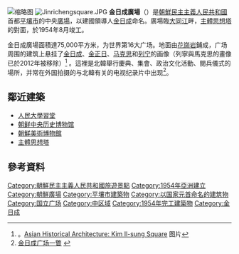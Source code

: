 {{noteTA
|1=zh-hans:朝鲜; zh-hant:北韓;
|2=zh-hans:韩国; zh-hant:南韓;
|3=zh:南北朝鲜; zh-hans:朝韩; zh-hant:南北韓;
|4=zh-hans:朝鲜劳动党;zh-hant:朝鮮勞動黨
|5=zh-hans:朝鲜民主主义人民共和国;zh-hant:朝鮮民主主義人民共和國
|6=zh-hans:朝鲜共产党;zh-hant:朝鮮共產黨
|6=zh-hans:朝鲜人民军;zh-hant:朝鮮人民軍
}}
{{coord|39.01953|125.75247|type:landmark|display=title}}

{{cooricon|39|1|10.31|N|125|45|8.89|E|5000}}
{{noteTA|G1=unit}}
[[File:Laika_ac_Kim_Il_Sung_Square_(6894948819).jpg|缩略图]]
[[File:Jinrichengsquare.JPG|thumb]]
'''金日成廣場'''（{{kor|k= 김일성광장|hj=金日成廣場}}）是[[朝鮮民主主義人民共和國|朝鮮民主主義人民共和國]]首都[[平壤市|平壤市]]的中央[[廣場|廣場]]，以建國領導人[[金日成|金日成]]命名。廣場臨[[大同江|大同江]]畔，[[主體思想塔|主體思想塔]]的對面，於1954年8月竣工。

金日成廣場面積達75,000平方米，为世界第16大广场。{{Citation needed}}地面由[[花崗岩|花崗岩]]鋪成，广场周围的建筑上悬挂了[[金日成|金日成]]、[[金正日|金正日]]、[[马克思|马克思]]和[[列宁|列宁]]的画像（列寧與馬克思的畫像已於2012年被移除）<ref>。[http://www.orientalarchitecture.com/koreanorth/pyongyang/kimilsungsquare.php Asian Historical Architecture: Kim Il-sung Square] {{Wayback|url=http://www.orientalarchitecture.com/koreanorth/pyongyang/kimilsungsquare.php |date=20090324003013 }} 图片</ref> 。這裡是北韓舉行慶典、集會、政治文化活動、閱兵儀式的場所，并常在外国拍摄的与北韓有关的电视纪录片中出现<ref>[http://kp.china-embassy.org/chn/zt/ljjsgkw/dzp/pryx2/t289435.htm 金日成广场一瞥] {{Wayback|url=http://kp.china-embassy.org/chn/zt/ljjsgkw/dzp/pryx2/t289435.htm |date=20110123033716 }}</ref>。

==鄰近建築==
* [[人民大學習堂|人民大學習堂]]
* [[朝鲜中央历史博物馆|朝鲜中央历史博物馆]]
* [[朝鮮美術博物館|朝鮮美術博物館]]
* [[主體思想塔|主體思想塔]]

==參考資料==
<div class="references-small">
<references></references>
</div>

{{Commonscat|Kim Il-sung Square}}

{{DEFAULTSORT:Kim Il Sung Kwangjang}}
{{Korea-stub}}

[[Category:朝鮮民主主義人民共和國旅遊景點|Category:朝鮮民主主義人民共和國旅遊景點]]
[[Category:1954年亞洲建立|Category:1954年亞洲建立]]
[[Category:朝鮮廣場|Category:朝鮮廣場]]
[[Category:平壤市建築物|Category:平壤市建築物]]
[[Category:以国家元首命名的建筑物|Category:以国家元首命名的建筑物]]
[[Category:国立广场|Category:国立广场]]
[[Category:中区域|Category:中区域]]
[[Category:1954年完工建築物|Category:1954年完工建築物]]
[[Category:金日成|Category:金日成]]